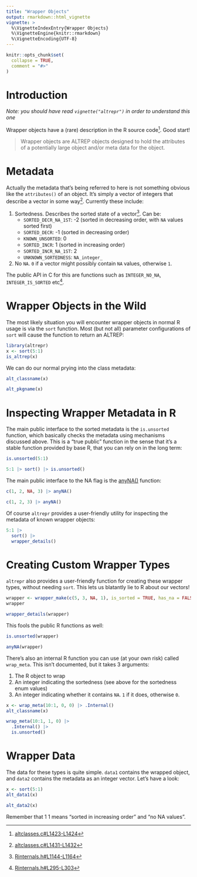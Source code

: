 ```yaml
---
title: "Wrapper Objects"
output: rmarkdown::html_vignette
vignette: >
  %\VignetteIndexEntry{Wrapper Objects}
  %\VignetteEngine{knitr::rmarkdown}
  %\VignetteEncoding{UTF-8}
---
```


```r
knitr::opts_chunk$set(
  collapse = TRUE,
  comment = "#>"
)
```

# Introduction

*Note: you should have read `vignette("altrepr")` in order to understand this one*

Wrapper objects have a (rare) description in the R source code^[[altclasses.c#L1423-L1424](https://github.com/wch/r-source/blob/a0409ebcd1fc16247812d425085c8a3cc4aa4499/src/main/altclasses.c#L1423-L1424)]. Good start!

> Wrapper objects are ALTREP objects designed to hold the attributes
   of a potentially large object and/or meta data for the object.
   
# Metadata
   
Actually the metadata that's being referred to here is not something obvious
like the `attributes()` of an object. It's simply a vector of integers that
describe a vector in some way^[[altclasses.c#L1431-L1432](https://github.com/wch/r-source/blob/a0409ebcd1fc16247812d425085c8a3cc4aa4499/src/main/altclasses.c#L1431-L1432)]. Currently these include:

1. Sortedness. Describes the sorted state of a vector^[[Rinternals.h#L1144-L1164](https://github.com/wch/r-source/blob/a0409ebcd1fc16247812d425085c8a3cc4aa4499/src/include/Rinternals.h#L1144-L1164)]. Can be:
    * `SORTED_DECR_NA_1ST`: -2 (sorted in decreasing order, with `NA` values sorted first)
    * `SORTED_DECR`: -1 (sorted in decreasing order)
    * `KNOWN_UNSORTED`: 0
    * `SORTED_INCR`: 1 (sorted in increasing order)
    * `SORTED_INCR_NA_1ST`: 2
    * `UNKNOWN_SORTEDNESS`: `NA_integer_`
2. No `NA`. `0` if a vector might possibly contain `NA` values, otherwise `1`.

The public API in C for this are functions such as `INTEGER_NO_NA`, `INTEGER_IS_SORTED` etc^[[Rinternals.h#L295-L303](https://github.com/wch/r-source/blob/a0409ebcd1fc16247812d425085c8a3cc4aa4499/src/include/Rinternals.h#L295-L303)].

# Wrapper Objects in the Wild

The most likely situation you will encounter wrapper objects in normal R usage is via the `sort` function.
Most (but not all) parameter configurations of `sort` will cause the function to return an ALTREP:

```r
library(altrepr)
x <- sort(5:1)
is_altrep(x)
```

We can do our normal prying into the class metadata:

```r
alt_classname(x)
```
```r
alt_pkgname(x)
```

# Inspecting Wrapper Metadata in R

The main public interface to the sorted metadata is the `is.unsorted` function,
which basically checks the metadata using mechanisms discussed above.
This is a "true public" function in the sense that it's a stable function provided
by base R, that you can rely on in the long term:

```r
is.unsorted(5:1)
```

```r
5:1 |> sort() |> is.unsorted()
```

The main public interface to the NA flag is the [anyNA()](NA) function:

```r
c(1, 2, NA, 3) |> anyNA()
```
```r
c(1, 2, 3) |> anyNA()
```

Of course `altrepr` provides a user-friendly utility for inspecting the metadata of known
wrapper objects:

```r
5:1 |>
  sort() |>
  wrapper_details()
```
# Creating Custom Wrapper Types

`altrepr` also provides a user-friendly function for creating these wrapper types, without needing `sort`.
This lets us blatantly lie to R about our vectors!

```r
wrapper <- wrapper_make(c(5, 3, NA, 1), is_sorted = TRUE, has_na = FALSE)
wrapper
```
```r
wrapper_details(wrapper)
```

This fools the public R functions as well:

```r
is.unsorted(wrapper)
```
```r
anyNA(wrapper)
```

There's also an internal R function you can use (at your own risk) called `wrap_meta`.
This isn't documented, but it takes 3 arguments:

1. The R object to wrap
2. An integer indicating the sortedness (see above for the sortedness enum values)
3. An integer indicating whether it contains `NA`. `1` if it does, otherwise `0`.

```r
x <- wrap_meta(10:1, 0, 0) |> .Internal()
alt_classname(x)
```
```r
wrap_meta(10:1, 1, 0) |> 
  .Internal() |>
  is.unsorted()
```

# Wrapper Data

The data for these types is quite simple. 
`data1` contains the wrapped object, and `data2` contains the metadata as
an integer vector. Let's have a look:

```r
x <- sort(5:1)
alt_data1(x)
```
```r
alt_data2(x)
```

Remember that 1 1 means "sorted in increasing order" and "no NA values".
